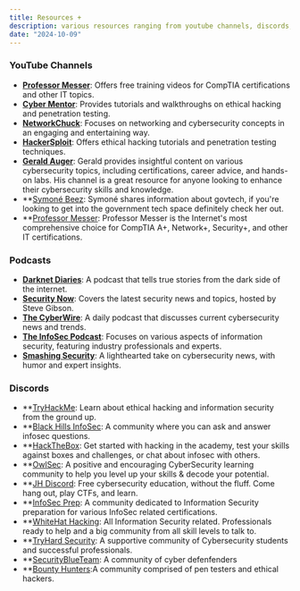 ```yaml
---
title: Resources +
description: various resources ranging from youtube channels, discords, podcasts, and etc
date: "2024-10-09"
---
```


### YouTube Channels
- **[Professor Messer](https://www.youtube.com/user/professormesser)**: Offers free training videos for CompTIA certifications and other IT topics.
- **[Cyber Mentor](https://www.youtube.com/c/TheCyberMentor)**: Provides tutorials and walkthroughs on ethical hacking and penetration testing.
- **[NetworkChuck](https://www.youtube.com/c/NetworkChuck)**: Focuses on networking and cybersecurity concepts in an engaging and entertaining way.
- **[HackerSploit](https://www.youtube.com/c/HackerSploit)**: Offers ethical hacking tutorials and penetration testing techniques.
- **[Gerald Auger](https://www.youtube.com/c/GeraldAuger)**: Gerald provides insightful content on various cybersecurity topics, including certifications, career advice, and hands-on labs. His channel is a great resource for anyone looking to enhance their cybersecurity skills and knowledge.
- **[Symoné Beez](https://www.youtube.com/@symonebeez): Symoné shares information about govtech, if you're looking to get into the government tech space definitely check her out.
- **[Professor Messer](https://www.youtube.com/@professormesser): Professor Messer is the Internet's most comprehensive choice for CompTIA A+, Network+, Security+, and other IT certifications.


### Podcasts
- **[Darknet Diaries](https://darknetdiaries.com/)**: A podcast that tells true stories from the dark side of the internet.
- **[Security Now](https://www.grc.com/securitynow.htm)**: Covers the latest security news and topics, hosted by Steve Gibson.
- **[The CyberWire](https://www.cyberwire.com/podcasts/cyberwire-daily-briefing/)**: A daily podcast that discusses current cybersecurity news and trends.
- **[The InfoSec Podcast](https://www.infosecpodcast.com/)**: Focuses on various aspects of information security, featuring industry professionals and experts.
- **[Smashing Security](https://www.smashingsecurity.com/)**: A lighthearted take on cybersecurity news, with humor and expert insights.

### Discords
- **[TryHackMe](https://discord.com/invite/tryhackme): Learn about ethical hacking and information security from the ground up.
- **[Black Hills InfoSec](https://discord.com/invite/bhis): A community where you can ask and answer infosec questions.
- **[HackTheBox](https://discord.com/invite/hackthebox): Get started with hacking in the academy, test your skills against boxes and challenges, or chat about infosec with others.
- **[OwlSec](https://discord.com/invite/owlsec): A positive and encouraging CyberSecurity learning community to help you level up your skills & decode your potential.
- **[JH Discord](https://discord.com/invite/mQQ5NsTbfF): Free cybersecurity education, without the fluff. Come hang out, play CTFs, and learn.
- **[InfoSec Prep](https://discord.com/invite/infosecprep): A community dedicated to Information Security preparation for various InfoSec related certifications.
- **[WhiteHat Hacking](https://discord.com/invite/8xHn6Fr): All Information Security related. Professionals ready to help and a big community from all skill levels to talk to.
- **[TryHard Security](https://discord.com/invite/tryhardsecurity): A supportive community of Cybersecurity students and successful professionals.
- **[SecurityBlueTeam](https://discord.com/invite/gEUeKm8): A community of cyber defenfenders
- **[Bounty Hunters](https://discord.com/invite/EGnDD9A):A community comprised of pen testers and ethical hackers.
